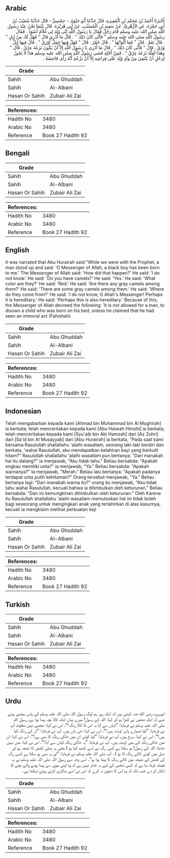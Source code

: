 ## Arabic


<div dir="rtl" lang="ar" style={{fontSize:'larger',backgroundColor:'#f8f9fa',padding:20}}>
أَخْبَرَنَا أَحْمَدُ بْنُ مُحَمَّدِ بْنِ الْمُغِيرَةِ، قَالَ حَدَّثَنَا أَبُو حَيْوَةَ، - حِمْصِيٌّ - قَالَ حَدَّثَنَا شُعَيْبُ بْنُ أَبِي حَمْزَةَ، عَنِ الزُّهْرِيِّ، عَنْ سَعِيدِ بْنِ الْمُسَيَّبِ، عَنْ أَبِي هُرَيْرَةَ، قَالَ بَيْنَمَا نَحْنُ عِنْدَ رَسُولِ اللَّهِ صلى الله عليه وسلم قَامَ رَجُلٌ فَقَالَ يَا رَسُولَ اللَّهِ إِنِّي وُلِدَ لِي غُلاَمٌ أَسْوَدُ ‏.‏ فَقَالَ رَسُولُ اللَّهِ صلى الله عليه وسلم ‏"‏ فَأَنَّى كَانَ ذَلِكَ ‏"‏ ‏.‏ قَالَ مَا أَدْرِي قَالَ ‏"‏ فَهَلْ لَكَ مِنْ إِبِلٍ ‏"‏ ‏.‏ قَالَ نَعَمْ ‏.‏ قَالَ ‏"‏ فَمَا أَلْوَانُهَا ‏"‏ ‏.‏ قَالَ حُمْرٌ ‏.‏ قَالَ ‏"‏ فَهَلْ فِيهَا جَمَلٌ أَوْرَقُ ‏"‏ ‏.‏ قَالَ فِيهَا إِبِلٌ وُرْقٌ ‏.‏ قَالَ ‏"‏ فَأَنَّى كَانَ ذَلِكَ ‏"‏ ‏.‏ قَالَ مَا أَدْرِي يَا رَسُولَ اللَّهِ إِلاَّ أَنْ يَكُونَ نَزَعَهُ عِرْقٌ ‏.‏ قَالَ ‏"‏ وَهَذَا لَعَلَّهُ نَزَعَهُ عِرْقٌ ‏"‏ ‏.‏ فَمِنْ أَجْلِهِ قَضَى رَسُولُ اللَّهِ صلى الله عليه وسلم هَذَا لاَ يَجُوزُ لِرَجُلٍ أَنْ يَنْتَفِيَ مِنْ وَلَدٍ وُلِدَ عَلَى فِرَاشِهِ إِلاَّ أَنْ يَزْعُمَ أَنَّهُ رَأَى فَاحِشَةً ‏.‏
</div>
<div style={{backgroundColor:'#f8f9fa',padding:20, marginBottom: 10}}><table> <thead> <tr> <th>Grade</th> <th></th> </tr> </thead> <tbody> <tr><td>Sahih</td><td>Abu Ghuddah</td></tr><tr><td>Sahih</td><td>Al-Albani</td></tr><tr><td>Hasan Or Sahih</td><td>Zubair Ali Zai</td></tr></tbody></table><table> <thead> <tr> <th>References:</th> <th></th> </tr> </thead> <tbody><tr><td>Hadith No</td><td>3480</td></tr><tr><td>Arabic No</td><td>3480</td></tr><tr><td>Reference</td><td>Book 27 Hadith 92</td></tr></tbody></table></div>

## Bengali


<div dir="ltr" lang="bn" style={{fontSize:'larger',backgroundColor:'#f8f9fa',padding:20}}>

</div>
<div style={{backgroundColor:'#f8f9fa',padding:20, marginBottom: 10}}><table> <thead> <tr> <th>Grade</th> <th></th> </tr> </thead> <tbody> <tr><td>Sahih</td><td>Abu Ghuddah</td></tr><tr><td>Sahih</td><td>Al-Albani</td></tr><tr><td>Hasan Or Sahih</td><td>Zubair Ali Zai</td></tr></tbody></table><table> <thead> <tr> <th>References:</th> <th></th> </tr> </thead> <tbody><tr><td>Hadith No</td><td>3480</td></tr><tr><td>Arabic No</td><td>3480</td></tr><tr><td>Reference</td><td>Book 27 Hadith 92</td></tr></tbody></table></div>

## English


<div dir="ltr" lang="en" style={{fontSize:'larger',backgroundColor:'#f8f9fa',padding:20}}>
It was narrated that Abu Hurairah said:"While we were with the Prophet, a man stood up and said: 'O Messenger of Allah, a black boy has been born to me.' The Messenger of Allah said: 'How did that happen?' He said: 'I do not know.' He said: 'Do you have camels?' He said: 'Yes.' He said: 'What color are they?' He said: 'Red.' He said: 'Are there any gray camels among them?' He said: 'There are some gray camels among them.' He said: 'Where do they come from?' He said: 'I do not know, O Allah's Messenger! Perhaps it is hereditary.' He said: 'Perhaps this is also hereditary.' Because of this, the Messenger of Allah decreed the following: 'It is not allowed for a man, to disown a child who was born on his bed, unless he claimed that he had seen an immoral act (Fahishah)
</div>
<div style={{backgroundColor:'#f8f9fa',padding:20, marginBottom: 10}}><table> <thead> <tr> <th>Grade</th> <th></th> </tr> </thead> <tbody> <tr><td>Sahih</td><td>Abu Ghuddah</td></tr><tr><td>Sahih</td><td>Al-Albani</td></tr><tr><td>Hasan Or Sahih</td><td>Zubair Ali Zai</td></tr></tbody></table><table> <thead> <tr> <th>References:</th> <th></th> </tr> </thead> <tbody><tr><td>Hadith No</td><td>3480</td></tr><tr><td>Arabic No</td><td>3480</td></tr><tr><td>Reference</td><td>Book 27 Hadith 92</td></tr></tbody></table></div>

## Indonesian


<div dir="ltr" lang="id" style={{fontSize:'larger',backgroundColor:'#f8f9fa',padding:20}}>
Telah mengabarkan kepada kami [Ahmad bin Muhammad bin Al Mughirah] ia berkata; telah menceritakan kepada kami [Abu Haiwah Himshi] ia berkata; telah menceritakan kepada kami [Syu'aib bin Abi Hamzah] dari [Az Zuhri] dari [Sa'id bin Al Musayyab] dari [Abu Hurairah] ia berkata, "Pada saat kami bersama Rasulullah shallallahu 'alaihi wasallam, seorang laki-laki berdiri dan berkata, 'wahai Rasulullah, aku mendapatkan kelahiran bayi yang berkulit hitam?" Rasulullah shallallahu 'alaihi wasallam pun bertanya: "Dari manakah hal itu datang?" ia menjawab, "Aku tidak tahu." Beliau bersabda: "Apakah engkau memiliki unta?" ia menjawab, "Ya." Beliau bersabda: "Apakah warnanya?" Ia menjawab, "Merah." Beliau lalu bertanya: "Apakah padanya terdapat unta putih kehitaman?" Orang tersebut menjawab, "Ya." Beliau bertanya lagi: "Dari manakah warna itu?" orang itu menjawab, "Aku tidak tahu wahai Rasulullah, kecuali bahwa ia ditimbulkan oleh keturunan." Beliau bersabda: "Dan ini kemungkinan ditimbulkan oleh keturunan." Oleh Karena itu Rasulullah shallallahu 'alaihi wasallam memutuskan hal ini tidak boleh bagi seseorang untuk mengingkari anak yang terlahirkan di atas kasurnya, kecuali ia mengklaim melihat perbuatan keji
</div>
<div style={{backgroundColor:'#f8f9fa',padding:20, marginBottom: 10}}><table> <thead> <tr> <th>Grade</th> <th></th> </tr> </thead> <tbody> <tr><td>Sahih</td><td>Abu Ghuddah</td></tr><tr><td>Sahih</td><td>Al-Albani</td></tr><tr><td>Hasan Or Sahih</td><td>Zubair Ali Zai</td></tr></tbody></table><table> <thead> <tr> <th>References:</th> <th></th> </tr> </thead> <tbody><tr><td>Hadith No</td><td>3480</td></tr><tr><td>Arabic No</td><td>3480</td></tr><tr><td>Reference</td><td>Book 27 Hadith 92</td></tr></tbody></table></div>

## Turkish


<div dir="ltr" lang="tr" style={{fontSize:'larger',backgroundColor:'#f8f9fa',padding:20}}>

</div>
<div style={{backgroundColor:'#f8f9fa',padding:20, marginBottom: 10}}><table> <thead> <tr> <th>Grade</th> <th></th> </tr> </thead> <tbody> <tr><td>Sahih</td><td>Abu Ghuddah</td></tr><tr><td>Sahih</td><td>Al-Albani</td></tr><tr><td>Hasan Or Sahih</td><td>Zubair Ali Zai</td></tr></tbody></table><table> <thead> <tr> <th>References:</th> <th></th> </tr> </thead> <tbody><tr><td>Hadith No</td><td>3480</td></tr><tr><td>Arabic No</td><td>3480</td></tr><tr><td>Reference</td><td>Book 27 Hadith 92</td></tr></tbody></table></div>

## Urdu


<div dir="rtl" lang="ur" style={{fontSize:'larger',backgroundColor:'#f8f9fa',padding:20}}>
ابوہریرہ رضی الله عنہ کہتے ہیں کہ ایک روز ہم لوگ رسول اللہ صلی اللہ علیہ وسلم کے پاس بیٹھے ہوئے تھے کہ ایک شخص نے کھڑا ہو کر کہا: اللہ کے رسول! میرے یہاں ایک کالا بچہ پیدا ہوا ہے، رسول اللہ صلی اللہ علیہ وسلم نے فرمایا: ”کہاں سے آیا یہ اس کا کالا رنگ؟“، اس نے کہا: مجھے نہیں معلوم، آپ نے فرمایا: ”کیا تمہارے پاس اونٹ ہیں؟“، اس نے کہا: جی ہاں ہیں۔ آپ نے فرمایا: ”ان کے رنگ کیا ہیں؟“، اس نے کہا: سرخ ہیں، آپ نے فرمایا: ”کیا کوئی ان میں خاکی رنگ کا بھی ہے؟“، اس نے کہا: ان میں خاکی رنگ کے بھی اونٹ ہیں۔ آپ نے فرمایا: ”یہ خاکی رنگ کہاں سے آیا؟“، اس نے کہا: میں نہیں جانتا، اللہ کے رسول! ہو سکتا ہے کسی رگ نے اسے کشید کیا ہو ( یعنی یہ نسلی کشش کا نتیجہ ہو اور نسل میں کوئی کالے رنگ کا ہو ) ، آپ صلی اللہ علیہ وسلم نے فرمایا: ”اور یہ بھی ہو سکتا ہے کسی رگ کی کشش کے نتیجہ میں کالے رنگ کا پیدا ہوا ہو“۔ اسی وجہ سے رسول اللہ صلی اللہ علیہ وسلم نے یہ فیصلہ فرما دیا ہے کہ کسی شخص کے لیے یہ جائز نہیں ہے کہ وہ اپنی بیوی سے پیدا ہونے والے بچے کا انکار کر دے جب تک کہ وہ اس کا دعویٰ نہ کرے کہ اس نے اسے بدکاری کرتے ہوئے دیکھا ہے۔
</div>
<div style={{backgroundColor:'#f8f9fa',padding:20, marginBottom: 10}}><table> <thead> <tr> <th>Grade</th> <th></th> </tr> </thead> <tbody> <tr><td>Sahih</td><td>Abu Ghuddah</td></tr><tr><td>Sahih</td><td>Al-Albani</td></tr><tr><td>Hasan Or Sahih</td><td>Zubair Ali Zai</td></tr></tbody></table><table> <thead> <tr> <th>References:</th> <th></th> </tr> </thead> <tbody><tr><td>Hadith No</td><td>3480</td></tr><tr><td>Arabic No</td><td>3480</td></tr><tr><td>Reference</td><td>Book 27 Hadith 92</td></tr></tbody></table></div>
